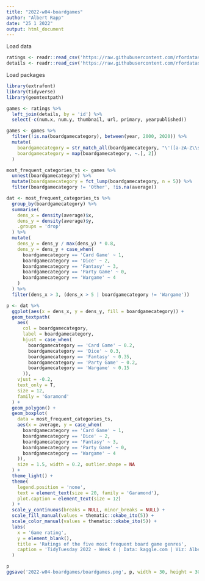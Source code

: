 ---
title: "2022-w04-boardgames"
author: "Albert Rapp"
date: "25 1 2022"
output: html_document
---

Load data

```{r}
ratings <- readr::read_csv('https://raw.githubusercontent.com/rfordatascience/tidytuesday/master/data/2022/2022-01-25/ratings.csv')
details <- readr::read_csv('https://raw.githubusercontent.com/rfordatascience/tidytuesday/master/data/2022/2022-01-25/details.csv')
```

Load packages

```{r}
library(extrafont)
library(tidyverse)
library(geomtextpath)
```

```{r}
games <- ratings %>% 
  left_join(details, by = 'id') %>% 
  select(-c(num.x, num.y, thumbnail, url, primary, yearpublished)) 

games <- games %>% 
  filter(!is.na(boardgamecategory), between(year, 2000, 2020)) %>% 
  mutate(
    boardgamecategory = str_match_all(boardgamecategory, "\'([a-zA-Z\\s]+)\'"),
    boardgamecategory = map(boardgamecategory, ~.[, 2])
  ) 
```


```{r}
most_frequent_categories_ts <- games %>% 
  unnest(boardgamecategory) %>% 
  mutate(boardgamecategory = fct_lump(boardgamecategory, n = 5)) %>% 
  filter(boardgamecategory != 'Other', !is.na(average)) 

dat <- most_frequent_categories_ts %>% 
  group_by(boardgamecategory) %>% 
  summarise(
    dens_x = density(average)$x,
    dens_y = density(average)$y,
    .groups = 'drop'
  ) %>% 
  mutate(
    dens_y = dens_y / max(dens_y) * 0.8,
    dens_y = dens_y + case_when(
      boardgamecategory == 'Card Game' ~ 1, 
      boardgamecategory == 'Dice' ~ 2,
      boardgamecategory == 'Fantasy' ~ 3,
      boardgamecategory == 'Party Game' ~ 0,
      boardgamecategory == 'Wargame' ~ 4
    )
  ) %>% 
  filter(dens_x > 3, (dens_x > 5 | boardgamecategory != 'Wargame'))

p <- dat %>% 
  ggplot(aes(x = dens_x, y = dens_y, fill = boardgamecategory)) +
  geom_textpath(
    aes(
      col = boardgamecategory, 
      label = boardgamecategory, 
      hjust = case_when(
        boardgamecategory == 'Card Game' ~ 0.2, 
        boardgamecategory == 'Dice' ~ 0.3,
        boardgamecategory == 'Fantasy' ~ 0.35,
        boardgamecategory == 'Party Game' ~ 0.2,
        boardgamecategory == 'Wargame' ~ 0.15
      )), 
    vjust = -0.2, 
    text_only = T,
    size = 12,
    family = 'Garamond'
  ) +
  geom_polygon() +
  geom_boxplot(
    data = most_frequent_categories_ts, 
    aes(x = average, y = case_when(
      boardgamecategory == 'Card Game' ~ 1, 
      boardgamecategory == 'Dice' ~ 2,
      boardgamecategory == 'Fantasy' ~ 3,
      boardgamecategory == 'Party Game' ~ 0,
      boardgamecategory == 'Wargame' ~ 4
    )),
    size = 1.5, width = 0.2, outlier.shape = NA
  ) +
  theme_light() +
  theme(
    legend.position = 'none',
    text = element_text(size = 20, family = 'Garamond'),
    plot.caption = element_text(size = 12)
  ) + 
  scale_y_continuous(breaks = NULL, minor_breaks = NULL) +
  scale_fill_manual(values = thematic::okabe_ito(5)) +
  scale_color_manual(values = thematic::okabe_ito(5)) +
  labs(
    x = 'Game rating', 
    y = element_blank(),
    title = 'Ratings of the five most frequent board game genres',
    caption = 'TidyTuesday 2022 - Week 4 | Data: kaggle.com | Viz: Albert Rapp, @rappa753'
  )

p
ggsave('2022-w04-boardgames/boardgames.png', p, width = 30, height = 30 * 9 / 16, unit = 'cm')
```


